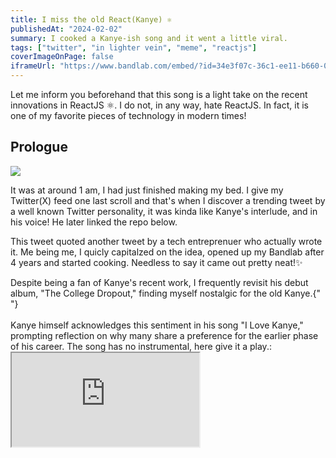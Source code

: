 ```yaml
---
title: I miss the old React(Kanye) ⚛
publishedAt: "2024-02-02"
summary: I cooked a Kanye-ish song and it went a little viral.
tags: ["twitter", "in lighter vein", "meme", "reactjs"]
coverImageOnPage: false
iframeUrl: "https://www.bandlab.com/embed/?id=34e3f07c-36c1-ee11-b660-000d3a428b97"
---
```


<Alert>
  Let me inform you beforehand that this song is a light take on the recent
  innovations in ReactJS ⚛. I do not, in any way, hate ReactJS. In fact, it
  is one of my favorite pieces of technology in modern times!
</Alert>

## Prologue
<Image width={600} height={400} src="/blog/react-rap/bandlab.png" figcaption="stiching together the pieces on BandLab"/>

It was at around 1 am, I had just finished making my bed. I give my Twitter(X) feed one last scroll
and that's when I discover a trending tweet by a well known Twitter personality, it was kinda like Kanye's
interlude, and in his voice! He later linked the repo below.

<LinkPreview
  imageUrl="https://github.githubassets.com/assets/mona-loading-dark-7701a7b97370.gif"
  title="voicepaw/so-vits-svc-fork"
  description="so-vits-svc fork with realtime support, improved interface and more features."
  link="https://github.com/voicepaw/so-vits-svc-fork"
/>

This tweet quoted another tweet by a tech entreprenuer who actually wrote it. Me being me, I quicly capitalzed on the idea, opened up my Bandlab after 4 years and started cooking. Needless to say it came out pretty neat!✨

<Alert>
  Despite being a fan of Kanye's recent work, I frequently revisit his debut
  album, "The College Dropout," finding myself nostalgic for the old Kanye.{" "}
  <br />
  <br />
  Kanye himself acknowledges this sentiment in his song "I Love Kanye,"
  prompting reflection on why many share a preference for the earlier phase of
  his career. The song has no instrumental, here give it a play.:
  <br />
  <Iframe src="https://open.spotify.com/embed/track/5CGS4UovzA7ftCJkLVXQju?utm_source=generator" />
</Alert>

## My one day of fame

<Tweet id="1753139902773096544" theme="light" />
